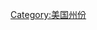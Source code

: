 {{Catnav|頁面分類|地理|行政区划|一级行政区|美国州份}}
{{Commonscat|Idaho}}

{{DEFAULTSORT:Idaho}}
[[Category:美国州份|Category:美国州份]]